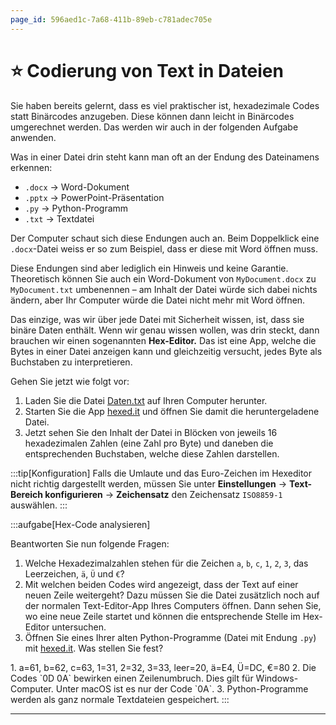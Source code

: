 ```yaml
---
page_id: 596aed1c-7a68-411b-89eb-c781adec705e
---
```


# ⭐️ Codierung von Text in Dateien
Sie haben bereits gelernt, dass es viel praktischer ist, hexadezimale Codes statt Binärcodes anzugeben. Diese können dann leicht in Binärcodes umgerechnet werden. Das werden wir auch in der folgenden Aufgabe anwenden.

Was in einer Datei drin steht kann man oft an der Endung des Dateinamens erkennen:
* `.docx` -> Word-Dokument
* `.pptx` -> PowerPoint-Präsentation
* `.py` -> Python-Programm
* `.txt` -> Textdatei

Der Computer schaut sich diese Endungen auch an. Beim Doppelklick eine `.docx`-Datei weiss er so zum Beispiel, dass er diese mit Word öffnen muss.

Diese Endungen sind aber lediglich ein Hinweis und keine Garantie. Theoretisch können Sie auch ein Word-Dokument von `MyDocument.docx` zu `MyDocument.txt` umbenennen – am Inhalt der Datei würde sich dabei nichts ändern, aber Ihr Computer würde die Datei nicht mehr mit Word öffnen.

Das einzige, was wir über jede Datei mit Sicherheit wissen, ist, dass sie binäre Daten enthält. Wenn wir genau wissen wollen, was drin steckt, dann brauchen wir einen sogenannten **Hex-Editor.** Das ist eine App, welche die Bytes in einer Datei anzeigen kann und gleichzeitig versucht, jedes Byte als Buchstaben zu interpretieren.

Gehen Sie jetzt wie folgt vor:
1. Laden Sie die Datei [Daten.txt](https://erzbe-my.sharepoint.com/:t:/g/personal/silas_berger_gbsl_ch/EaS7bjct0mdEvtzNJoT_B5gBCvK_XcYwFvuUI5HsvlVnwA?e=mdjle3) auf Ihren Computer herunter.
2. Starten Sie die App [hexed.it](https://hexed.it/) und öffnen Sie damit die heruntergeladene Datei.
3. Jetzt sehen Sie den Inhalt der Datei in Blöcken von jeweils 16 hexadezimalen Zahlen (eine Zahl pro Byte) und daneben die entsprechenden Buchstaben, welche diese Zahlen darstellen.

:::tip[Konfiguration]
Falls die Umlaute und das Euro-Zeichen im Hexeditor nicht richtig dargestellt werden, müssen Sie unter __Einstellungen__  → __Text-Bereich konfigurieren__ → __Zeichensatz__ den Zeichensatz `ISO8859-1` auswählen.
:::

:::aufgabe[Hex-Code analysieren]
<TaskState id="9c9befdd-0d18-4a14-b0fd-7b5b88954d85" />

Beantworten Sie nun folgende Fragen:
1. Welche Hexadezimalzahlen stehen für die Zeichen `a`, `b`, `c`, `1`, `2`, `3`, das Leerzeichen, `ä`, `Ü` und `€`?
2. Mit welchen beiden Codes wird angezeigt, dass der Text auf einer neuen Zeile weitergeht? Dazu müssen Sie die Datei zusätzlich noch auf der normalen Text-Editor-App Ihres Computers öffnen. Dann sehen Sie, wo eine neue Zeile startet und können die entsprechende Stelle im Hex-Editor untersuchen.
3. Öffnen Sie eines Ihrer alten Python-Programme (Datei mit Endung `.py`) mit [hexed.it](https://hexed.it/). Was stellen Sie fest?

<QuillV2 id="30800f8c-17f3-48aa-9fd9-cbb09157c211" />

<Solution id="507d60bc-eb0a-4f47-a2bb-2602cb8c4533">
1. a=61, b=62, c=63, 1=31, 2=32, 3=33, leer=20, ä=E4, Ü=DC, €=80
2. Die Codes `0D 0A` bewirken einen Zeilenumbruch. Dies gilt für Windows-Computer. Unter macOS ist es nur der Code `0A`.
3. Python-Programme werden als ganz normale Textdateien gespeichert.
</Solution>
:::

---